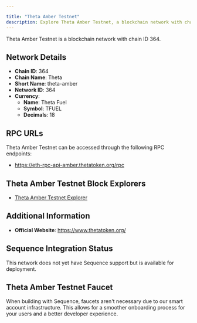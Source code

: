 ```yaml
---

title: "Theta Amber Testnet"
description: Explore Theta Amber Testnet, a blockchain network with chain ID 364. Learn about its native currency, Theta Fuel, and how to interact with the network.
---
```




Theta Amber Testnet is a blockchain network with chain ID 364.

## Network Details

- **Chain ID**: 364
- **Chain Name**: Theta
- **Short Name**: theta-amber
- **Network ID**: 364
- **Currency**: 
  - **Name**: Theta Fuel
  - **Symbol**: TFUEL
  - **Decimals**: 18

## RPC URLs

Theta Amber Testnet can be accessed through the following RPC endpoints:

- https://eth-rpc-api-amber.thetatoken.org/rpc

## Theta Amber Testnet Block Explorers

- [Theta Amber Testnet Explorer](https://guardian-testnet-amber-explorer.thetatoken.org)

## Additional Information

- **Official Website**: https://www.thetatoken.org/

## Sequence Integration Status

This network does not yet have Sequence support but is available for deployment.

## Theta Amber Testnet Faucet

When building with Sequence, faucets aren't necessary due to our smart account infrastructure. This allows for a smoother onboarding process for your users and a better developer experience.
